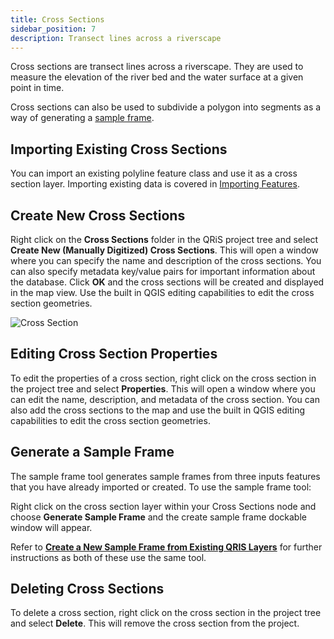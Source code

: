 ```yaml
---
title: Cross Sections
sidebar_position: 7
description: Transect lines across a riverscape
---
```


Cross sections are transect lines across a riverscape. They are used to measure the elevation of the river bed and the water surface at a given point in time. 

Cross sections can also be used to subdivide a polygon into segments as a way of generating a [sample frame](/software-help/inputs/sample-frames).

## Importing Existing Cross Sections

You can import an existing polyline feature class and use it as a cross section layer. Importing existing data is covered in [Importing Features](/software-help/importing-features).

## Create New Cross Sections

Right click on the **Cross Sections** folder in the QRiS project tree and select **Create New (Manually Digitized) Cross Sections**. This will open a window where you can specify the name and description of the cross sections. You can also specify metadata key/value pairs for important information about the database. Click **OK** and the cross sections will be created and displayed in the map view. Use the built in QGIS editing capabilities to edit the cross section geometries.

![Cross Section](/images/software-help/cross-sections-overview.png)

## Editing Cross Section Properties

To edit the properties of a cross section, right click on the cross section in the project tree and select **Properties**. This will open a window where you can edit the name, description, and metadata of the cross section. You can also add the cross sections to the map and use the built in QGIS editing capabilities to edit the cross section geometries.

## Generate a Sample Frame

The sample frame tool generates sample frames from three inputs features that you have already imported or created. To use the sample frame tool:

Right click on the cross section layer within your Cross Sections node and choose **Generate Sample Frame** and the create sample frame dockable window will appear.

Refer to [**Create a New Sample Frame from Existing QRIS Layers**](/software-help/inputs/sample-frames/) for further instructions as both of these use the same tool.

## Deleting Cross Sections

To delete a cross section, right click on the cross section in the project tree and select **Delete**. This will remove the cross section from the project.